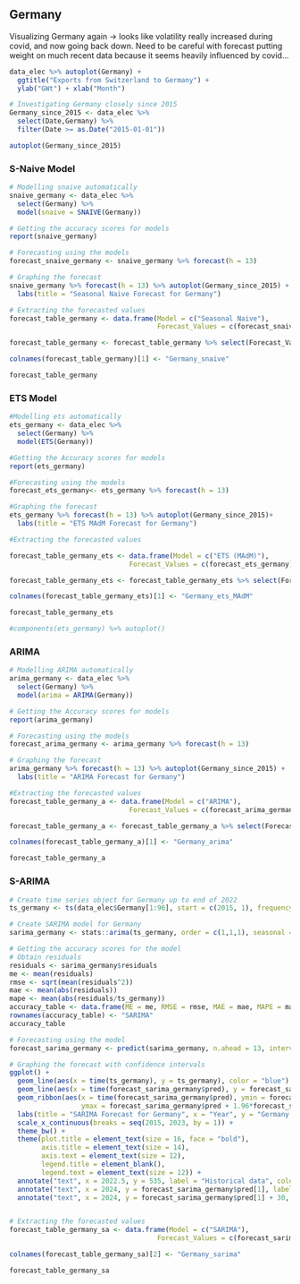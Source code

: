 ## Germany

Visualizing Germany again -> looks like volatility really increased during covid, and now going back down. Need to be careful with forecast putting weight on much recent data because it seems heavily influenced by covid...


```r
data_elec %>% autoplot(Germany) + 
  ggtitle("Exports from Switzerland to Germany") +
  ylab("GWt") + xlab("Month")
```
```r
# Investigating Germany closely since 2015
Germany_since_2015 <- data_elec %>% 
  select(Date,Germany) %>% 
  filter(Date >= as.Date("2015-01-01"))

autoplot(Germany_since_2015)
```


### S-Naive Model

```r
# Modelling snaive automatically
snaive_germany <- data_elec %>% 
  select(Germany) %>%
  model(snaive = SNAIVE(Germany))

# Getting the accuracy scores for models
report(snaive_germany)

# Forecasting using the models
forecast_snaive_germany <- snaive_germany %>% forecast(h = 13)

# Graphing the forecast
snaive_germany %>% forecast(h = 13) %>% autoplot(Germany_since_2015) +
  labs(title = "Seasonal Naive Forecast for Germany")

# Extracting the forecasted values
forecast_table_germany <- data.frame(Model = c("Seasonal Naive"),
                                     Forecast_Values = c(forecast_snaive_germany))

forecast_table_germany <- forecast_table_germany %>% select(Forecast_Values..mean)

colnames(forecast_table_germany)[1] <- "Germany_snaive"

forecast_table_germany

```


### ETS Model 

```r

#Modelling ets automatically
ets_germany <- data_elec %>%
  select(Germany) %>%
  model(ETS(Germany))

#Getting the Accuracy scores for models
report(ets_germany)

#Forecasting using the models
forecast_ets_germany<- ets_germany %>% forecast(h = 13)

#Graphing the forecast
ets_germany %>% forecast(h = 13) %>% autoplot(Germany_since_2015)+
  labs(title = "ETS MAdM Forecast for Germany")

#Extracting the forecasted values

forecast_table_germany_ets <- data.frame(Model = c("ETS (MAdM)"),
                              Forecast_Values = c(forecast_ets_germany))

forecast_table_germany_ets <- forecast_table_germany_ets %>% select(Forecast_Values..mean)

colnames(forecast_table_germany_ets)[1] <- "Germany_ets_MAdM"

forecast_table_germany_ets

#components(ets_germany) %>% autoplot()
```









### ARIMA

```r
# Modelling ARIMA automatically
arima_germany <- data_elec %>%
  select(Germany) %>%
  model(arima = ARIMA(Germany))

# Getting the Accuracy scores for models
report(arima_germany)

# Forecasting using the models
forecast_arima_germany <- arima_germany %>% forecast(h = 13)

# Graphing the forecast
arima_germany %>% forecast(h = 13) %>% autoplot(Germany_since_2015) +
  labs(title = "ARIMA Forecast for Germany")

#Extracting the forecasted values
forecast_table_germany_a <- data.frame(Model = c("ARIMA"),
                              Forecast_Values = c(forecast_arima_germany))

forecast_table_germany_a <- forecast_table_germany_a %>% select(Forecast_Values..mean)

colnames(forecast_table_germany_a)[1] <- "Germany_arima"

forecast_table_germany_a

```


### S-ARIMA
```r

# Create time series object for Germany up to end of 2022
ts_germany <- ts(data_elec$Germany[1:96], start = c(2015, 1), frequency = 12)

# Create SARIMA model for Germany
sarima_germany <- stats::arima(ts_germany, order = c(1,1,1), seasonal = list(order = c(1,0,0), period = 12))

# Getting the accuracy scores for the model
# Obtain residuals
residuals <- sarima_germany$residuals
me <- mean(residuals)
rmse <- sqrt(mean(residuals^2))
mae <- mean(abs(residuals))
mape <- mean(abs(residuals/ts_germany))
accuracy_table <- data.frame(ME = me, RMSE = rmse, MAE = mae, MAPE = mape)
rownames(accuracy_table) <- "SARIMA"
accuracy_table

# Forecasting using the model
forecast_sarima_germany <- predict(sarima_germany, n.ahead = 13, interval = "confidence")

# Graphing the forecast with confidence intervals
ggplot() + 
  geom_line(aes(x = time(ts_germany), y = ts_germany), color = "blue") +
  geom_line(aes(x = time(forecast_sarima_germany$pred), y = forecast_sarima_germany$pred), color = "red") +
  geom_ribbon(aes(x = time(forecast_sarima_germany$pred), ymin = forecast_sarima_germany$pred - 1.96*forecast_sarima_germany$se,
                  ymax = forecast_sarima_germany$pred + 1.96*forecast_sarima_germany$se), alpha = 0.3, fill = "orange") +
  labs(title = "SARIMA Forecast for Germany", x = "Year", y = "Germany Electricity Consumption") +
  scale_x_continuous(breaks = seq(2015, 2023, by = 1)) +
  theme_bw() +
  theme(plot.title = element_text(size = 16, face = "bold"),
        axis.title = element_text(size = 14),
        axis.text = element_text(size = 12),
        legend.title = element_blank(),
        legend.text = element_text(size = 12)) +
  annotate("text", x = 2022.5, y = 535, label = "Historical data", color = "blue", size = 4) +
  annotate("text", x = 2024, y = forecast_sarima_germany$pred[1], label = "Forecast", color = "red", size = 4) +
  annotate("text", x = 2024, y = forecast_sarima_germany$pred[1] + 30, label = "95% Confidence Interval", color = "orange", size = 4)


# Extracting the forecasted values
forecast_table_germany_sa <- data.frame(Model = c("SARIMA"),
                                     Forecast_Values = c(forecast_sarima_germany$pred))

colnames(forecast_table_germany_sa)[2] <- "Germany_sarima"

forecast_table_germany_sa

```





